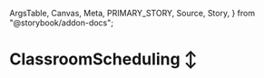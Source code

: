   ArgsTable,
  Canvas,
  Meta,
  PRIMARY_STORY,
  Source,
  Story,
} from "@storybook/addon-docs";

<Meta title="ClassroomScheduling" />

# ClassroomScheduling ↕️

<Canvas withSource="none">
  <div>
    <Provider store={store}>
      <Story id="add-classroom-form--classroom-scheduling-details" />
    </Provider>
  </div>
</Canvas>

<ArgsTable story={PRIMARY_STORY} />

<Source dark />
